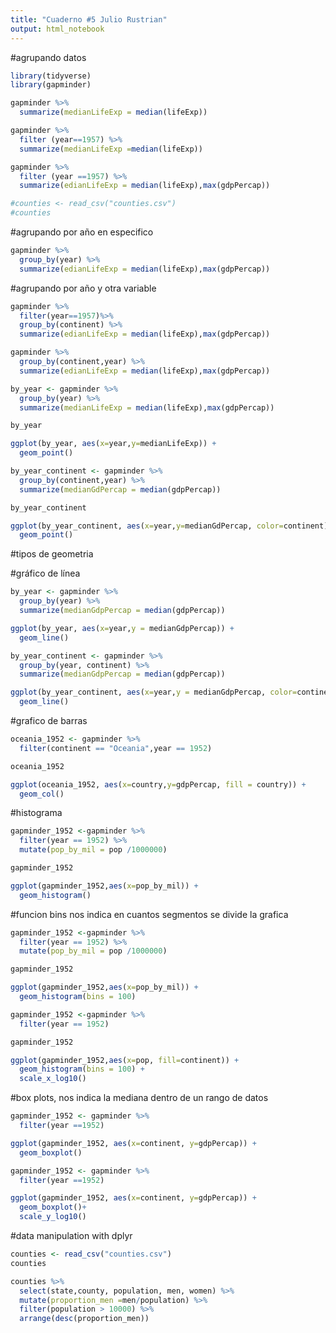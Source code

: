 ```yaml
---
title: "Cuaderno #5 Julio Rustrian"
output: html_notebook
---
```


#agrupando datos
```r
library(tidyverse)
library(gapminder)

gapminder %>%
  summarize(medianLifeExp = median(lifeExp))

gapminder %>%
  filter (year==1957) %>%
  summarize(medianLifeExp =median(lifeExp))

gapminder %>%
  filter (year ==1957) %>%
  summarize(edianLifeExp = median(lifeExp),max(gdpPercap))

#counties <- read_csv("counties.csv")
#counties
```

#agrupando por año en especifico
```r
gapminder %>%
  group_by(year) %>%
  summarize(edianLifeExp = median(lifeExp),max(gdpPercap))
```
#agrupando por año y otra variable
```r
gapminder %>%
  filter(year==1957)%>%
  group_by(continent) %>%
  summarize(edianLifeExp = median(lifeExp),max(gdpPercap))
```
```r
gapminder %>%
  group_by(continent,year) %>%
  summarize(edianLifeExp = median(lifeExp),max(gdpPercap))
```
 
```r
by_year <- gapminder %>%
  group_by(year) %>%
  summarize(medianLifeExp = median(lifeExp),max(gdpPercap))

by_year

ggplot(by_year, aes(x=year,y=medianLifeExp)) +
  geom_point()
```
```r
by_year_continent <- gapminder %>%
  group_by(continent,year) %>%
  summarize(medianGdPercap = median(gdpPercap))

by_year_continent

ggplot(by_year_continent, aes(x=year,y=medianGdPercap, color=continent)) +
  geom_point()
```
#tipos de geometria

#gráfico de línea
```r
by_year <- gapminder %>%
  group_by(year) %>%
  summarize(medianGdpPercap = median(gdpPercap))

ggplot(by_year, aes(x=year,y = medianGdpPercap)) +
  geom_line()
```
```r
by_year_continent <- gapminder %>%
  group_by(year, continent) %>%
  summarize(medianGdpPercap = median(gdpPercap))

ggplot(by_year_continent, aes(x=year,y = medianGdpPercap, color=continent)) +
  geom_line()
```
 
#grafico de barras
```r
oceania_1952 <- gapminder %>%
  filter(continent == "Oceania",year == 1952)

oceania_1952

ggplot(oceania_1952, aes(x=country,y=gdpPercap, fill = country)) +
  geom_col()
```

#histograma
```r
gapminder_1952 <-gapminder %>%
  filter(year == 1952) %>%
  mutate(pop_by_mil = pop /1000000)

gapminder_1952

ggplot(gapminder_1952,aes(x=pop_by_mil)) +
  geom_histogram()
```
#funcion bins nos indica en cuantos segmentos se divide la grafica
```r
gapminder_1952 <-gapminder %>%
  filter(year == 1952) %>%
  mutate(pop_by_mil = pop /1000000)

gapminder_1952

ggplot(gapminder_1952,aes(x=pop_by_mil)) +
  geom_histogram(bins = 100)
```
 
```r
gapminder_1952 <-gapminder %>%
  filter(year == 1952)

gapminder_1952

ggplot(gapminder_1952,aes(x=pop, fill=continent)) +
  geom_histogram(bins = 100) +
  scale_x_log10()
```

#box plots, nos indica la mediana dentro de un rango de datos
```r
gapminder_1952 <- gapminder %>%
  filter(year ==1952)

ggplot(gapminder_1952, aes(x=continent, y=gdpPercap)) +
  geom_boxplot()
```
```r
gapminder_1952 <- gapminder %>%
  filter(year ==1952)

ggplot(gapminder_1952, aes(x=continent, y=gdpPercap)) +
  geom_boxplot()+
  scale_y_log10()
```
#data manipulation with dplyr

```r
counties <- read_csv("counties.csv")
counties
```

```r
counties %>%
  select(state,county, population, men, women) %>%
  mutate(proportion_men =men/population) %>%
  filter(population > 10000) %>%
  arrange(desc(proportion_men))
```


